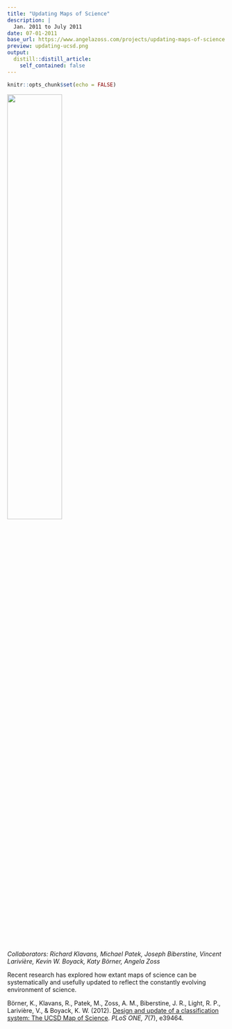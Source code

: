 ```yaml
---
title: "Updating Maps of Science"
description: |
  Jan. 2011 to July 2011
date: 07-01-2011
base_url: https://www.angelazoss.com/projects/updating-maps-of-science
preview: updating-ucsd.png
output:
  distill::distill_article:
    self_contained: false
---
```


```r
knitr::opts_chunk$set(echo = FALSE)
```

![](updating-ucsd.png){width="50%"}

*Collaborators: Richard Klavans, Michael Patek, Joseph Biberstine, Vincent Larivière, Kevin W. Boyack, Katy Börner, Angela Zoss*

Recent research has explored how extant maps of science can be systematically and usefully updated to reflect the constantly evolving environment of science.

Börner, K., Klavans, R., Patek, M., Zoss, A. M., Biberstine, J. R., Light, R. P., Larivière, V., & Boyack, K. W. (2012). [Design and update of a classification system: The UCSD Map of Science](http://dx.doi.org/10.1371/journal.pone.0039464). *PLoS ONE, 7*(7), e39464.
